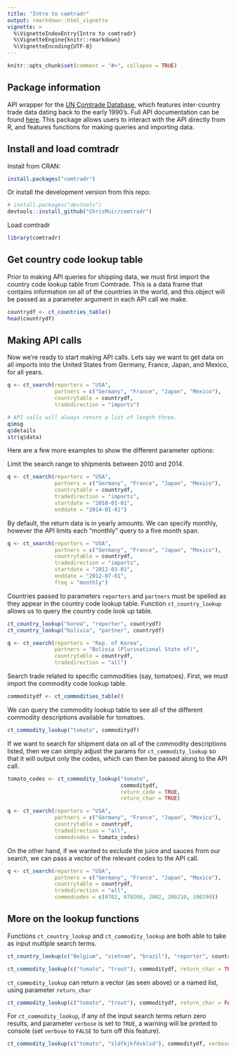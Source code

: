 ```yaml
---
title: "Intro to comtradr"
output: rmarkdown::html_vignette
vignette: >
  %\VignetteIndexEntry{Intro to comtradr}
  %\VignetteEngine{knitr::rmarkdown}
  %\VignetteEncoding{UTF-8}
---
```


```r
knitr::opts_chunk$set(comment = "#>", collapse = TRUE)
```

## Package information

API wrapper for the [UN Comtrade Database](https://comtrade.un.org/data/), which features inter-country trade data dating back to the early 1990's. Full API documentation can be found [here](https://comtrade.un.org/data/doc/api/). This package allows users to interact with the API directly from R, and features functions for making queries and importing data.

## Install and load comtradr

Install from CRAN:
```r
install.packages("comtradr")
```
Or install the development version from this repo:
```r
# install.packages("devtools")
devtools::install_github("ChrisMuir/comtradr")
```
Load comtradr
```r
library(comtradr)
```

## Get country code lookup table
Prior to making API queries for shipping data, we must first import the country code lookup table from Comtrade. This is a data frame that contains information on all of the countries in the world, and this object will be passed as a parameter argument in each API call we make.
```r
countrydf <- ct_countries_table()
head(countrydf)
```

## Making API calls
Now we're ready to start making API calls. Lets say we want to get data on all imports into the United States from Germany, France, Japan, and Mexico, for all years.
```r
q <- ct_search(reporters = "USA", 
               partners = c("Germany", "France", "Japan", "Mexico"), 
               countrytable = countrydf, 
               tradedirection = "imports")

# API calls will always return a list of length three.
q$msg
q$details
str(q$data)
```

Here are a few more examples to show the different parameter options:

Limit the search range to shipments between 2010 and 2014.
```r
q <- ct_search(reporters = "USA", 
               partners = c("Germany", "France", "Japan", "Mexico"), 
               countrytable = countrydf, 
               tradedirection = "imports", 
               startdate = "2010-01-01", 
               enddate = "2014-01-01")
```

By default, the return data is in yearly amounts. We can specify monthly, however the API limits each "monthly" query to a five month span.
```r
q <- ct_search(reporters = "USA", 
               partners = c("Germany", "France", "Japan", "Mexico"), 
               countrytable = countrydf, 
               tradedirection = "imports", 
               startdate = "2012-03-01", 
               enddate = "2012-07-01", 
               freq = "monthly")
```

Countries passed to parameters `reporters` and `partners` must be spelled as they appear in the country code lookup table. Function `ct_country_lookup` allows us to query the country code look up table.
```r
ct_country_lookup("korea", "reporter", countrydf)
ct_country_lookup("bolivia", "partner", countrydf)
```
```r
q <- ct_search(reporters = "Rep. of Korea", 
               partners = "Bolivia (Plurinational State of)", 
               countrytable = countrydf, 
               tradedirection = "all")
```

Search trade related to specific commodities (say, tomatoes). First, we must import the commodity code lookup table.
```r
commoditydf <- ct_commodities_table()
```
We can query the commodity lookup table to see all of the different commodity descriptions available for tomatoes.
```r
ct_commodity_lookup("tomato", commoditydf)
```
If we want to search for shipment data on all of the commodity descriptions listed, then we can simply adjust the params for `ct_commodity_lookup` so that it will output only the codes, which can then be passed along to the API call.
```r
tomato_codes <- ct_commodity_lookup("tomato", 
                                    commoditydf, 
                                    return_code = TRUE, 
                                    return_char = TRUE)

q <- ct_search(reporters = "USA", 
               partners = c("Germany", "France", "Japan", "Mexico"), 
               countrytable = countrydf, 
               tradedirection = "all", 
               commodcodes = tomato_codes)
```
On the other hand, if we wanted to exclude the juice and sauces from our search, we can pass a vector of the relevant codes to the API call.
```r
q <- ct_search(reporters = "USA", 
               partners = c("Germany", "France", "Japan", "Mexico"), 
               countrytable = countrydf, 
               tradedirection = "all", 
               commodcodes = c(0702, 070200, 2002, 200210, 200290))
```

## More on the lookup functions

Functions `ct_country_lookup` and `ct_commodity_lookup` are both able to take as input multiple search terms.
```r
ct_country_lookup(c("Belgium", "vietnam", "brazil"), "reporter", countrydf)

ct_commodity_lookup(c("tomato", "trout"), commoditydf, return_char = TRUE)
```
`ct_commodity_lookup` can return a vector (as seen above) or a named list, using parameter `return_char`
```r
ct_commodity_lookup(c("tomato", "trout"), commoditydf, return_char = FALSE)
```
For `ct_commodity_lookup`, if any of the input search terms return zero results, and parameter `verbose` is set to `TRUE`, a warning will be printed to console (set `verbose` to `FALSE` to turn off this feature).
```r
ct_commodity_lookup(c("tomato", "sldfkjkfdsklsd"), commoditydf, verbose = TRUE)
```
